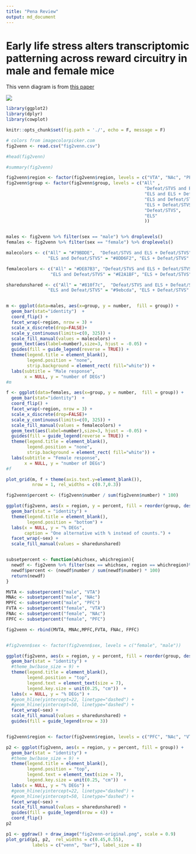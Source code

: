 ```yaml
---
title: "Pena Review"
output: md_document
---
```


# Early life stress alters transcriptomic patterning across reward circuitry in male and female mice
  
This venn diagram is from [this paper](https://www.biorxiv.org/content/10.1101/624353v1)
  
![](fig2.png)  
  
```r
library(ggplot2)
library(dplyr)
library(cowplot)

knitr::opts_chunk$set(fig.path = './', echo = F, message = F)

```

```r

# colors from imagecolorpicker.com
fig2venn <- read.csv("fig2venn.csv")

#head(fig2venn)

#summary(fig2venn)

fig2venn$region <- factor(fig2venn$region, levels = c("VTA", "NAc", "PFC")) 
fig2venn$group <- factor(fig2venn$group, levels = c("All" ,  
                                                     "Defeat/STVS and ELS + Defeat/STVS",
                                                     "ELS and ELS + Defeat/STVS" ,
                                                     "ELS and Defeat/STVS",
                                                     "ELS + Defeat/STVS",
                                                     "Defeat/STVS",
                                                     "ELS" 
                                                     ))


males <- fig2venn %>% filter(sex == "male") %>% droplevels()
females <- fig2venn %>% filter(sex == "female") %>% droplevels()

malecolors <- c("All" = "#79BDDE",  "Defeat/STVS and ELS + Defeat/STVS" = "#A7C8D9", "ELS and ELS + Defeat/STVS" = "#03BEEE" ,
                "ELS and Defeat/STVS" = "#8DD6F2", "ELS + Defeat/STVS" = "#92C9DE", "Defeat/STVS" = "#DDDEE0", "ELS" = "#69D7FC" )

femalecolors <- c("All" = "#DE87B3", "Defeat/STVS and ELS + Defeat/STVS" = "#D4AEC9", "ELS and ELS + Defeat/STVS" = "#FF469F" ,
                 "ELS and Defeat/STVS" = "#E2A1BF", "ELS + Defeat/STVS" = "#F3A4D5", "Defeat/STVS" = "#DDDEE0", "ELS" = "#FF80BB" )

sharedunshared <- c("All" = "#810f7c",  "Defeat/STVS and ELS + Defeat/STVS" = "#8c6bb1", "ELS and ELS + Defeat/STVS" = "#8c96c6" ,
                "ELS and Defeat/STVS" = "#9ebcda", "ELS + Defeat/STVS" = "#fdb863", "Defeat/STVS" = "#e08214", "ELS" = "#b35806" )


m <- ggplot(data=males, aes(x=group, y = number,  fill = group)) + 
  geom_bar(stat="identity")  + 
  coord_flip() + 
  facet_wrap(~region, nrow = 3) +
  scale_x_discrete(drop=FALSE)+
  scale_y_continuous(limits=c(0, 325)) +
  scale_fill_manual(values = malecolors) +
  geom_text(aes(label=number),size=3, hjust = -0.05) +
  guides(fill = guide_legend(reverse = TRUE)) +
  theme(legend.title = element_blank(),
        legend.position = "none",
        strip.background = element_rect( fill="white")) +
  labs(subtitle = "Male response",
       x = NULL, y = "number of DEGs") 
#m

f <- ggplot(data=females, aes(x=group, y = number,  fill = group)) + 
  geom_bar(stat="identity")  + 
  coord_flip() + 
  facet_wrap(~region, nrow = 3) +
  scale_x_discrete(drop=FALSE)+
  scale_y_continuous(limits=c(0, 325)) +
  scale_fill_manual(values = femalecolors) +
  geom_text(aes(label=number),size=3, hjust = -0.05) +
  guides(fill = guide_legend(reverse = TRUE)) +
  theme(legend.title = element_blank(),
        legend.position = "none",
        strip.background = element_rect( fill="white")) +
  labs(subtitle = "Female response",
       x = NULL, y = "number of DEGs") 
#f

plot_grid(m, f + theme(axis.text.y=element_blank()), 
          nrow = 1, rel_widths = c(0.7,0.3))
```




```r
fig2venn$percent <- (fig2venn$number / sum(fig2venn$number) * 100)

ggplot(fig2venn, aes(x = region, y = percent, fill = reorder(group, desc(group)))) + 
  geom_bar(stat = "identity") + 
  theme(legend.title = element_blank(),
        legend.position = "bottom") + 
  labs(x = NULL, y = "% DEGs",
       caption = "One alternative with % instead of counts.") +
  facet_wrap(~sex) +
  scale_fill_manual(values = sharedunshared) 


subsetpercent <- function(whichsex, whichregion){
  newdf <- fig2venn %>% filter(sex == whichsex, region == whichregion)%>% droplevels()
  newdf$percent <- (newdf$number / sum(newdf$number) * 100)
  return(newdf)
}

MVTA <- subsetpercent("male", "VTA")
MNAc <- subsetpercent("male", "NAc")
MPFC <- subsetpercent("male", "PFC")
FVTA <- subsetpercent("female", "VTA")
FNAc <- subsetpercent("female", "NAc")
FPFC <- subsetpercent("female", "PFC")

fig2venn <- rbind(MVTA, MNAc,MPFC,FVTA, FNAc, FPFC)


#fig2venn$sex <- factor(fig2venn$sex, levels = c("female", "male"))

ggplot(fig2venn, aes(x = region, y = percent, fill = reorder(group, desc(group)))) + 
  geom_bar(stat = "identity") + 
  #theme_bw(base_size = 9) +
  theme(legend.title = element_blank(),
        legend.position = "top",
        legend.text = element_text(size = 7),
        legend.key.size = unit(0.25, "cm"))  + 
  labs(x = NULL, y = "% DEGs") +
  #geom_hline(yintercept=22, linetype="dashed") +
  #geom_hline(yintercept=50, linetype="dashed") +
  facet_wrap(~sex) +
  scale_fill_manual(values = sharedunshared) +
  guides(fill = guide_legend(nrow = 3)) 


fig2venn$region <- factor(fig2venn$region, levels = c("PFC", "NAc", "VTA"))

p2 <- ggplot(fig2venn, aes(x = region, y = percent, fill = group)) + 
  geom_bar(stat = "identity") + 
  #theme_bw(base_size = 9) +
  theme(legend.title = element_blank(),
        legend.position = "top",
        legend.text = element_text(size = 7),
        legend.key.size = unit(0.25, "cm"))  + 
  labs(x = NULL, y = "% DEGs") +
  #geom_hline(yintercept=22, linetype="dashed") +
  #geom_hline(yintercept=50, linetype="dashed") +
  facet_wrap(~sex) +
  scale_fill_manual(values = sharedunshared) +
  guides(fill = guide_legend(nrow = 4)) +
  coord_flip()
p2
```

```r
p1 <- ggdraw() + draw_image("fig2venn-original.png", scale = 0.9)
plot_grid(p1, p2,  rel_widths = c(0.45,0.55),
          labels = c("venn", "bar"), label_size = 8)
```
